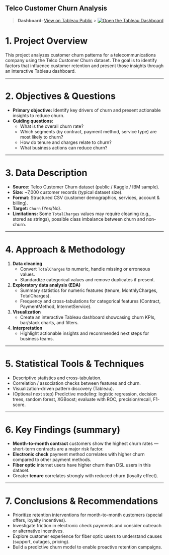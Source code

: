 ## Telco Customer Churn Analysis

> **Dashboard:** [View on Tableau Public](https://public.tableau.com/app/profile/hannah.habibpour/viz/ChurnRateDashboard_17456806199670/ChunRateDashboard) > [![Open the Tableau Dashboard](https://public.tableau.com/static/images/Ch/ChurnRateDashboard_17456806199670/ChunRateDashboard/1.png)](https://public.tableau.com/app/profile/hannah.habibpour/viz/ChurnRateDashboard_17456806199670/ChunRateDashboard)

# 1. Project Overview

This project analyzes customer churn patterns for a telecommunications company using the Telco Customer Churn dataset. The goal is to identify factors that influence customer retention and present those insights through an interactive Tableau dashboard.

---

# 2. Objectives & Questions

- **Primary objective:** Identify key drivers of churn and present actionable insights to reduce churn.
- **Guiding questions:**
  - What is the overall churn rate?
  - Which segments (by contract, payment method, service type) are most likely to churn?
  - How do tenure and charges relate to churn?
  - What business actions can reduce churn?

---

# 3. Data Description

- **Source:** Telco Customer Churn dataset (public / Kaggle / IBM sample).
- **Size:** ~7,000 customer records (typical dataset size).
- **Format:** Structured CSV (customer demographics, services, account & billing).
- **Target:** `Churn` (Yes/No).
- **Limitations:** Some `TotalCharges` values may require cleaning (e.g., stored as strings), possible class imbalance between churn and non-churn.

---

# 4. Approach & Methodology

1. **Data cleaning**
   - Convert `TotalCharges` to numeric, handle missing or erroneous values.
   - Standardize categorical values and remove duplicates if present.
2. **Exploratory data analysis (EDA)**
   - Summary statistics for numeric features (tenure, MonthlyCharges, TotalCharges).
   - Frequency and cross-tabulations for categorical features (Contract, PaymentMethod, InternetService).
3. **Visualization**
   - Create an interactive Tableau dashboard showcasing churn KPIs, bar/stack charts, and filters.
4. **Interpretation**
   - Highlight actionable insights and recommended next steps for business teams.

---

# 5. Statistical Tools & Techniques

- Descriptive statistics and cross-tabulation.
- Correlation / association checks between features and churn.
- Visualization-driven pattern discovery (Tableau).
- (Optional next step) Predictive modeling: logistic regression, decision trees, random forest, XGBoost; evaluate with ROC, precision/recall, F1-score.

---

# 6. Key Findings (summary)

- **Month-to-month contract** customers show the highest churn rates — short-term contracts are a major risk factor.
- **Electronic check** payment method correlates with higher churn compared to other payment methods.
- **Fiber optic** internet users have higher churn than DSL users in this dataset.
- Greater **tenure** correlates strongly with reduced churn (loyalty effect).

---

# 7. Conclusions & Recommendations

- Prioritize retention interventions for month-to-month customers (special offers, loyalty incentives).
- Investigate friction in electronic check payments and consider outreach or alternative incentives.
- Explore customer experience for fiber optic users to understand causes (support, outages, pricing).
- Build a predictive churn model to enable proactive retention campaigns.

